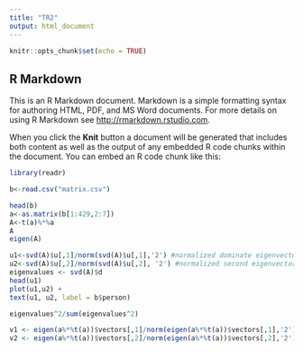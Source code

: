 ```yaml
---
title: "TR2"
output: html_document
---
```


```r
knitr::opts_chunk$set(echo = TRUE)
```

## R Markdown

This is an R Markdown document. Markdown is a simple formatting syntax for authoring HTML, PDF, and MS Word documents. For more details on using R Markdown see <http://rmarkdown.rstudio.com>.

When you click the **Knit** button a document will be generated that includes both content as well as the output of any embedded R code chunks within the document. You can embed an R code chunk like this:

```r
library(readr)
```

```r
b<-read.csv("matrix.csv")

head(b)
a<-as.matrix(b[1:429,2:7])
A<-t(a)%*%a
A
eigen(A)
```

```r
u1<-svd(A)$u[,1]/norm(svd(A)$u[,1],'2') #normalized dominate eigenvector
u2<-svd(A)$u[,2]/norm(svd(A)$u[,2], '2') #normalized second eigenvector
eigenvalues <- svd(A)$d
head(u1)
plot(u1,u2) +
text(u1, u2, label = b$person)
```

```r
eigenvalues^2/sum(eigenvalues^2)
```
```r
v1 <- eigen(a%*%t(a))$vectors[,1]/norm(eigen(a%*%t(a))$vectors[,1],'2') #normalized v1
v2 <- eigen(a%*%t(a))$vectors[,2]/norm(eigen(a%*%t(a))$vectors[,2],'2') #normalized v2
```
```r

```


